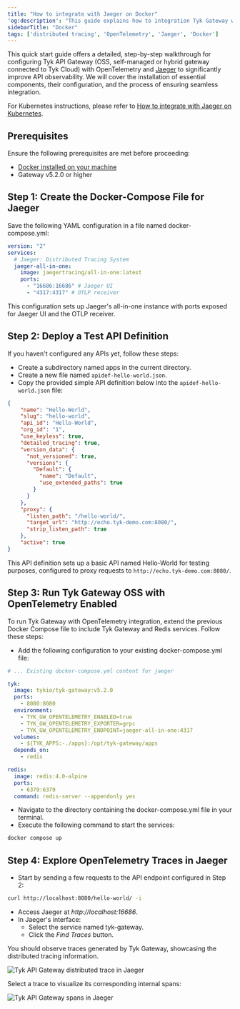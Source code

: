 ```yaml
---
title: "How to integrate with Jaeger on Docker"
'og:description': "This guide explains how to integration Tyk Gateway with OpenTelemetry and Jager on Docker to enhance API Observability"
sidebarTitle: "Docker"
tags: ['distributed tracing', 'OpenTelemetry', 'Jaeger', 'Docker']
---
```


This quick start guide offers a detailed, step-by-step walkthrough for configuring Tyk API Gateway (OSS, self-managed or hybrid gateway connected to Tyk Cloud) with OpenTelemetry and [Jaeger](https://www.jaegertracing.io/) to significantly improve API observability. We will cover the installation of essential components, their configuration, and the process of ensuring seamless integration.

For Kubernetes instructions, please refer to [How to integrate with Jaeger on Kubernetes](/product-stack/tyk-gateway/advanced-configurations/distributed-tracing/open-telemetry/otel_jaeger_k8s).

## Prerequisites

Ensure the following prerequisites are met before proceeding:

- [Docker installed on your machine](https://docs.docker.com/get-docker/)
- Gateway v5.2.0 or higher

## Step 1: Create the Docker-Compose File for Jaeger

Save the following YAML configuration in a file named docker-compose.yml:

```yaml
version: "2"
services:
  # Jaeger: Distributed Tracing System
  jaeger-all-in-one:
    image: jaegertracing/all-in-one:latest
    ports:
      - "16686:16686" # Jaeger UI
      - "4317:4317" # OTLP receiver
```

This configuration sets up Jaeger's all-in-one instance with ports exposed for Jaeger UI and the OTLP receiver.

## Step 2: Deploy a Test API Definition

If you haven't configured any APIs yet, follow these steps:

- Create a subdirectory named apps in the current directory.
- Create a new file named `apidef-hello-world.json`.
- Copy the provided simple API definition below into the `apidef-hello-world.json` file:


```json
{ 
    "name": "Hello-World",
    "slug": "hello-world",
    "api_id": "Hello-World",
    "org_id": "1",
    "use_keyless": true,
    "detailed_tracing": true,
    "version_data": {
      "not_versioned": true,
      "versions": {
        "Default": {
          "name": "Default",
          "use_extended_paths": true
        }
      }
    },
    "proxy": {
      "listen_path": "/hello-world/",
      "target_url": "http://echo.tyk-demo.com:8080/",
      "strip_listen_path": true
    },
    "active": true
}
```

This API definition sets up a basic API named Hello-World for testing purposes, configured to proxy requests to `http://echo.tyk-demo.com:8080/`.

## Step 3: Run Tyk Gateway OSS with OpenTelemetry Enabled

To run Tyk Gateway with OpenTelemetry integration, extend the previous Docker Compose file to include Tyk Gateway and Redis services. Follow these steps:

- Add the following configuration to your existing docker-compose.yml file:

```yaml
# ... Existing docker-compose.yml content for jaeger

tyk:
  image: tykio/tyk-gateway:v5.2.0
  ports:
    - 8080:8080
  environment:
    - TYK_GW_OPENTELEMETRY_ENABLED=true
    - TYK_GW_OPENTELEMETRY_EXPORTER=grpc
    - TYK_GW_OPENTELEMETRY_ENDPOINT=jaeger-all-in-one:4317
  volumes:
    - ${TYK_APPS:-./apps}:/opt/tyk-gateway/apps
  depends_on:
    - redis

redis:
  image: redis:4.0-alpine
  ports:
    - 6379:6379
  command: redis-server --appendonly yes
```

- Navigate to the directory containing the docker-compose.yml file in your terminal.
- Execute the following command to start the services:

```bash
docker compose up
```

## Step 4: Explore OpenTelemetry Traces in Jaeger

- Start by sending a few requests to the API endpoint configured in Step 2:
```bash
curl http://localhost:8080/hello-world/ -i
```

- Access Jaeger at *http://localhost:16686*.
- In Jaeger's interface:
  - Select the service named tyk-gateway.
  - Click the *Find Traces* button.

You should observe traces generated by Tyk Gateway, showcasing the distributed tracing information.

<img src="/img/distributed-tracing/opentelemetry/api-gateway-trace-tyk-jaeger.png" alt="Tyk API Gateway distributed trace in Jaeger" />

Select a trace to visualize its corresponding internal spans:

<img src="/img/distributed-tracing/opentelemetry/api-gateway-trace-tyk-jaeger-spans.png" alt="Tyk API Gateway spans in Jaeger" />

